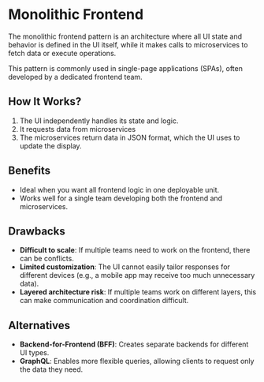 # Monolithic Frontend

The monolithic frontend pattern is an architecture where all UI state and behavior is defined in the UI itself, while it makes calls to microservices to fetch data or execute operations.

This pattern is commonly used in single-page applications (SPAs), often developed by a dedicated frontend team.


## How It Works?

1. The UI independently handles its state and logic.
2. It requests data from microservices
3. The microservices return data in JSON format, which the UI uses to update the display.


## Benefits

- Ideal when you want all frontend logic in one deployable unit.
- Works well for a single team developing both the frontend and microservices.


## Drawbacks

- **Difficult to scale**: If multiple teams need to work on the frontend, there can be conflicts.
- **Limited customization**: The UI cannot easily tailor responses for different devices (e.g., a mobile app may receive too much unnecessary data).
- **Layered architecture risk**: If multiple teams work on different layers, this can make communication and coordination difficult.


## Alternatives

- **Backend-for-Frontend (BFF)**: Creates separate backends for different UI types.
- **GraphQL**: Enables more flexible queries, allowing clients to request only the data they need.
